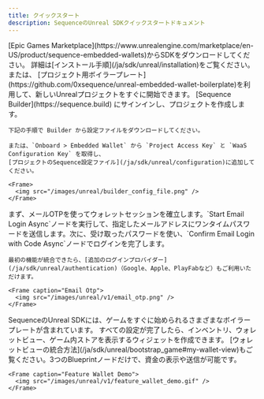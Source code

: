 ```yaml
---
title: クイックスタート
description: SequenceのUnreal SDKクイックスタートドキュメント
---
```


<Steps>
  <Step title="Unreal SDKのインストール">
    [Epic Games Marketplace](https://www.unrealengine.com/marketplace/en-US/product/sequence-embedded-wallets)からSDKをダウンロードしてください。
    詳細は[インストール手順](/ja/sdk/unreal/installation)をご覧ください。または、
    [プロジェクト用ボイラープレート](https://github.com/0xsequence/unreal-embedded-wallet-boilerplate)を利用して、新しいUnrealプロジェクトをすぐに開始できます。
  </Step>

  <Step title="SDK の設定">
    [Sequence Builder](https://sequence.build) にサインインし、プロジェクトを作成します。

    下記の手順で Builder から設定ファイルをダウンロードしてください。

    または、`Onboard > Embedded Wallet` から `Project Access Key` と `WaaS Configuration Key` を取得し、
    [プロジェクトのSequence設定ファイル](/ja/sdk/unreal/configuration)に追加してください。

    <Frame>
      <img src="/images/unreal/builder_config_file.png" />
    </Frame>
  </Step>

  <Step title="Eメールログインの統合">
    まず、メールOTPを使ってウォレットセッションを確立します。`Start Email Login Async`ノードを実行して、指定したメールアドレスにワンタイムパスワードを送信します。次に、受け取ったパスワードを使い、`Confirm Email Login with Code Async`ノードでログインを完了します。

    最初の機能が統合できたら、[追加のログインプロバイダー](/ja/sdk/unreal/authentication)（Google、Apple、PlayFabなど）もご利用いただけます。

    <Frame caption="Email Otp">
      <img src="/images/unreal/v1/email_otp.png" />
    </Frame>
  </Step>

  <Step title="Sequence の機能をテストする">
    SequenceのUnreal SDKには、ゲームをすぐに始められるさまざまなボイラープレートが含まれています。
    すべての設定が完了したら、インベントリ、ウォレットビュー、ゲーム内ストアを表示するウィジェットを作成できます。
    [ウォレットビューの統合方法](/ja/sdk/unreal/bootstrap_game#my-wallet-view)もご覧ください。3つのBlueprintノードだけで、資金の表示や送信が可能です。

    <Frame caption="Feature Wallet Demo">
      <img src="/images/unreal/v1/feature_wallet_demo.gif" />
    </Frame>
  </Step>
</Steps>